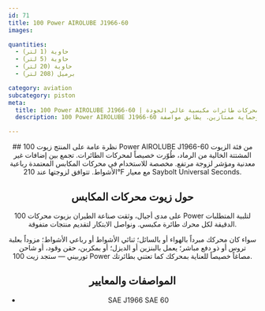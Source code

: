 ```yaml
---
id: 71
title: 100 Power AIROLUBE J1966-60
images:

quantities:
  - حاوية (1 لتر)
  - حاوية (5 لتر)
  - حاوية (20 لتر)
  - برميل (208 لتر)

category: aviation
subcategory: piston
meta:
  title: 100 Power AIROLUBE J1966-60 | زيت محركات طائرات مكبسية عالي الجودة
  description: 100 Power AIROLUBE J1966-60 هو زيت تشتت خالٍ من الرماد لمحركات المكابس، مصمم لمحركات الطائرات رباعية الأشواط. يجمع بين زيوت أساس عالية اللزوجة وإضافات غير معدنية لتوفير ثبات وحماية ممتازين. يطابق مواصفة SAE J1966 SAE 60 لأداء موثوق لمحركات الطائرات.

---
```


<Header>
  ## نظرة عامة على المنتج
  زيوت 100 Power AIROLUBE J1966-60 من فئة الزيوت المشتتة الخالية من الرماد، طُوّرت خصيصاً لمحركات الطائرات. تجمع بين إضافات غير معدنية ومؤشر لزوجة مرتفع. مخصصة للاستخدام في محركات المكابس المعتمدة رباعية الأشواط. تتوافق لزوجتها عند 210°F مع معيار Saybolt Universal Seconds.

  ## حول زيوت محركات المكابس
  على مدى أجيال، وثقت صناعة الطيران بزيوت محركات 100 Power لتلبية المتطلبات الدقيقة لكل محرك طائرة مكبسي. ونواصل الابتكار لتقديم منتجات متفوقة.

  سواء كان محركك مبرداً بالهواء أو بالسائل؛ ثنائي الأشواط أو رباعي الأشواط؛ مزوداً بعلبة تروس أو ذو دفع مباشر؛ يعمل بالبنزين أو الديزل؛ أو بمكربن، حقن وقود، أو شاحن توربيني — ستجد زيت 100 Power مصاغاً خصيصاً للعناية بمحركك كما تعتني بطائرتك.

  ## المواصفات والمعايير
  - SAE J1966 SAE 60

</Header>
